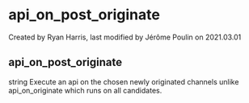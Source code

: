 
# api_on_post_originate 

 Created by  Ryan Harris, last modified by  Jérôme Poulin on 2021.03.01

## api_on_post_originate

string Execute an api on the chosen newly originated channels unlike api\_on\_originate which runs on all candidates.


